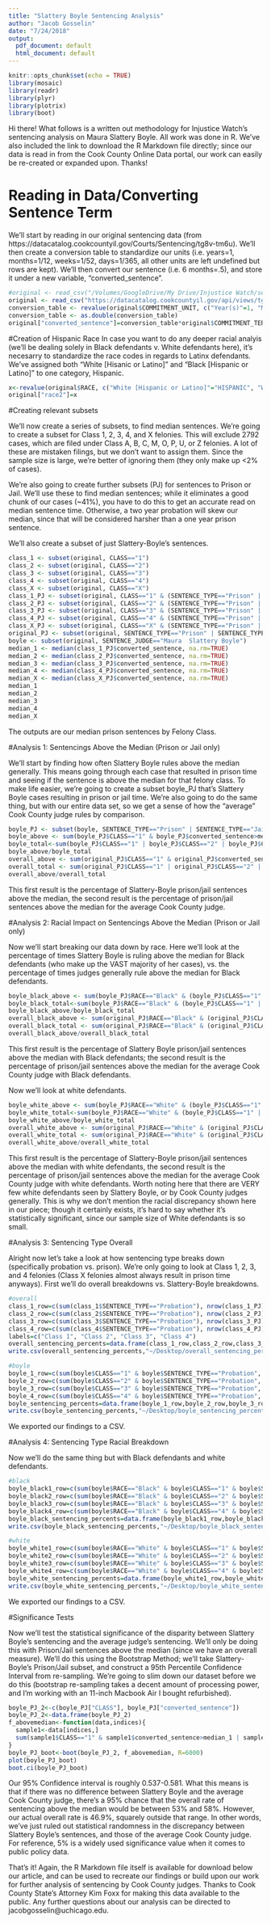 ```yaml
---
title: "Slattery Boyle Sentencing Analysis"
author: "Jacob Gosselin"
date: "7/24/2018"
output:
  pdf_document: default
  html_document: default
---
```


```r
knitr::opts_chunk$set(echo = TRUE)
library(mosaic)
library(readr)
library(plyr)
library(plotrix)
library(boot)
```
Hi there! What follows is a written out methodology for Injustice Watch's sentencing analysis on Maura Slattery Boyle. All work was done in R. We've also included the link to download the R Markdown file directly; since our data is read in from the Cook County Online Data portal, our work can easily be re-created or expanded upon. Thanks!

# Reading in Data/Converting Sentence Term

We'll start by reading in our original sentencing data (from https://datacatalog.cookcountyil.gov/Courts/Sentencing/tg8v-tm6u). We'll then create a conversion table to standardize our units (i.e. years=1, months=1/12, weeks=1/52, days=1/365, all other units are left undefined but rows are kept). We'll then convert our sentence (i.e. 6 months=.5), and store it under a new variable, "converted_sentence".
```r
#original <- read_csv("/Volumes/GoogleDrive/My Drive/Injustice Watch/sentencing/Sentencing.csv")
original <- read_csv("https://datacatalog.cookcountyil.gov/api/views/tg8v-tm6u/rows.csv?accessType=DOWNLOAD")
conversion_table <- revalue(original$COMMITMENT_UNIT, c("Year(s)"=1, "Months"=1/12, "Weeks"=1/52, "Days"=1/365, "Natural Life"=100, "Pounds"=NA, "Dollars"=NA, "Term"=NA))
conversion_table <- as.double(conversion_table)
original["converted_sentence"]=conversion_table*original$COMMITMENT_TERM
```
#Creation of Hispanic Race
In case you want to do any deeper racial analyis (we'll be dealing solely in Black defendants v. White defendants here), it's necesarry to standardize the race codes in regards to Latinx defendants. We've assigned both "White [Hisanic or Latino]" and "Black [Hispanic or Latino]" to one category, Hispanic.
```r
x<-revalue(original$RACE, c("White [Hispanic or Latino]"="HISPANIC", "White/Black [Hispanic or Latino]"="HISPANIC"))
original["race2"]=x
```
#Creating relevant subsets

We'll now create a series of subsets, to find median sentences. We're going to create a subset for Class 1, 2, 3, 4, and X felonies. This will exclude 2792 cases, which are filed under Class A, B, C, M, O, P, U, or Z felonies. A lot of these are mistaken filings, but we don't want to assign them. Since the sample size is large, we're better of ignoring them (they only make up <2% of cases). 

We're also going to create further subsets (PJ) for sentences to Prison or Jail. We'll use these to find median sentences; while it eliminates a good chunk of our cases (~41%), you have to do this to get an accurate read on median sentence time. Otherwise, a two year probation will skew our median, since that will be considered harsher than a one year prison sentence. 

We'll also create a subset of just Slattery-Boyle's sentences.
```r
class_1 <- subset(original, CLASS=="1")
class_2 <- subset(original, CLASS=="2")
class_3 <- subset(original, CLASS=="3")
class_4 <- subset(original, CLASS=="4")
class_X <- subset(original, CLASS=="X") 
class_1_PJ <- subset(original, CLASS=="1" & (SENTENCE_TYPE=="Prison" | SENTENCE_TYPE=="Jail"))
class_2_PJ <- subset(original, CLASS=="2" & (SENTENCE_TYPE=="Prison" | SENTENCE_TYPE=="Jail"))
class_3_PJ <- subset(original, CLASS=="3" & (SENTENCE_TYPE=="Prison" | SENTENCE_TYPE=="Jail"))
class_4_PJ <- subset(original, CLASS=="4" & (SENTENCE_TYPE=="Prison" | SENTENCE_TYPE=="Jail"))
class_X_PJ <- subset(original, CLASS=="X" & (SENTENCE_TYPE=="Prison" | SENTENCE_TYPE=="Jail"))
original_PJ <- subset(original, SENTENCE_TYPE=="Prison" | SENTENCE_TYPE=="Jail")
boyle <- subset(original, SENTENCE_JUDGE=="Maura  Slattery Boyle")
median_1 <- median(class_1_PJ$converted_sentence, na.rm=TRUE)
median_2 <- median(class_2_PJ$converted_sentence, na.rm=TRUE)
median_3 <- median(class_3_PJ$converted_sentence, na.rm=TRUE)
median_4 <- median(class_4_PJ$converted_sentence, na.rm=TRUE)
median_X <- median(class_X_PJ$converted_sentence, na.rm=TRUE)
median_1 
median_2 
median_3 
median_4 
median_X
```
The outputs are our median prison sentences by Felony Class.

#Analysis 1: Sentencings Above the Median (Prison or Jail only)

We'll start by finding how often Slattery Boyle rules above the median generally. This means going through each case that resulted in prison time and seeing if the sentence is above the median for that felony class. To make life easier, we're going to create a subset boyle_PJ that's Slattery Boyle cases resulting in prison or jail time. We're also going to do the same thing, but with our entire data set, so we get a sense of how the "average" Cook County judge rules by comparison.

```r
boyle_PJ <- subset(boyle, SENTENCE_TYPE=="Prison" | SENTENCE_TYPE=="Jail")
boyle_above <- sum(boyle_PJ$CLASS=="1" & boyle_PJ$converted_sentence>median_1 | boyle_PJ$CLASS=="2" & boyle_PJ$converted_sentence>median_2 | boyle_PJ$CLASS=="3" & boyle_PJ$converted_sentence>median_3 | boyle_PJ$CLASS=="4" & boyle_PJ$converted_sentence>median_4 | boyle_PJ$CLASS=="X" & boyle_PJ$converted_sentence>median_X, na.rm=TRUE)
boyle_total<-sum(boyle_PJ$CLASS=="1" | boyle_PJ$CLASS=="2" | boyle_PJ$CLASS=="3" | boyle_PJ$CLASS=="4" | boyle_PJ$CLASS=="X", na.rm=TRUE)
boyle_above/boyle_total
overall_above <- sum(original_PJ$CLASS=="1" & original_PJ$converted_sentence>median_1 | original_PJ$CLASS=="2" & original_PJ$converted_sentence>median_2 | original_PJ$CLASS=="3" & original_PJ$converted_sentence>median_3 | original_PJ$CLASS=="4" & original_PJ$converted_sentence>median_4 | original_PJ$CLASS=="X" & original_PJ$converted_sentence>median_X, na.rm=TRUE)
overall_total <- sum(original_PJ$CLASS=="1" | original_PJ$CLASS=="2" | original_PJ$CLASS=="3" | original_PJ$CLASS=="4" | original_PJ$CLASS=="X", na.rm=TRUE)
overall_above/overall_total
```
This first result is the percentage of Slattery-Boyle prison/jail sentences above the median, the second result is the percentage of prison/jail sentences above the median for the average Cook County judge.

#Analysis 2: Racial Impact on Sentencings Above the Median (Prison or Jail only)

Now we'll start breaking our data down by race. Here we'll look at the percentage of times Slattery Boyle is ruling above the median for Black defendants (who make up the VAST majority of her cases), vs. the percentage of times judges generally rule above the median for Black defendants.
```r
boyle_black_above <- sum(boyle_PJ$RACE=="Black" & (boyle_PJ$CLASS=="1" & boyle_PJ$converted_sentence>median_1 | boyle_PJ$CLASS=="2" & boyle_PJ$converted_sentence>median_2 | boyle_PJ$CLASS=="3" & boyle_PJ$converted_sentence>median_3 | boyle_PJ$CLASS=="4" & boyle_PJ$converted_sentence>median_4 | boyle_PJ$CLASS=="X" & boyle_PJ$converted_sentence>median_X), na.rm=TRUE)
boyle_black_total<-sum(boyle_PJ$RACE=="Black" & (boyle_PJ$CLASS=="1" | boyle_PJ$CLASS=="2" | boyle_PJ$CLASS=="3" | boyle_PJ$CLASS=="4" | boyle_PJ$CLASS=="X"), na.rm=TRUE)
boyle_black_above/boyle_black_total
overall_black_above <- sum(original_PJ$RACE=="Black" & (original_PJ$CLASS=="1" & original_PJ$converted_sentence>median_1 | original_PJ$CLASS=="2" & original_PJ$converted_sentence>median_2 | original_PJ$CLASS=="3" & original_PJ$converted_sentence>median_3 | original_PJ$CLASS=="4" & original_PJ$converted_sentence>median_4 | original_PJ$CLASS=="X" & original_PJ$converted_sentence>median_X), na.rm=TRUE)
overall_black_total <- sum(original_PJ$RACE=="Black" & (original_PJ$CLASS=="1" | original_PJ$CLASS=="2" | original_PJ$CLASS=="3" | original_PJ$CLASS=="4" | original_PJ$CLASS=="X"), na.rm=TRUE)
overall_black_above/overall_black_total
```
This first result is the percentage of Slattery Boyle prison/jail sentences above the median with Black defendants; the second result is the percentage of prison/jail sentences above the median for the average Cook County judge with Black defendants.

Now we'll look at white defendants.
```r
boyle_white_above <- sum(boyle_PJ$RACE=="White" & (boyle_PJ$CLASS=="1" & boyle_PJ$converted_sentence>median_1 | boyle_PJ$CLASS=="2" & boyle_PJ$converted_sentence>median_2 | boyle_PJ$CLASS=="3" & boyle_PJ$converted_sentence>median_3 | boyle_PJ$CLASS=="4" & boyle_PJ$converted_sentence>median_4 | boyle_PJ$CLASS=="X" & boyle_PJ$converted_sentence>median_X), na.rm=TRUE)
boyle_white_total<-sum(boyle_PJ$RACE=="White" & (boyle_PJ$CLASS=="1" | boyle_PJ$CLASS=="2" | boyle_PJ$CLASS=="3" | boyle_PJ$CLASS=="4" | boyle_PJ$CLASS=="X"), na.rm=TRUE)
boyle_white_above/boyle_white_total
overall_white_above <- sum(original_PJ$RACE=="White" & (original_PJ$CLASS=="1" & original_PJ$converted_sentence>median_1 | original_PJ$CLASS=="2" & original_PJ$converted_sentence>median_2 | original_PJ$CLASS=="3" & original_PJ$converted_sentence>median_3 | original_PJ$CLASS=="4" & original_PJ$converted_sentence>median_4 | original_PJ$CLASS=="X" & original_PJ$converted_sentence>median_X), na.rm=TRUE)
overall_white_total <- sum(original_PJ$RACE=="White" & (original_PJ$CLASS=="1" | original_PJ$CLASS=="2" | original_PJ$CLASS=="3" | original_PJ$CLASS=="4" | original_PJ$CLASS=="X"), na.rm=TRUE)
overall_white_above/overall_white_total
```
This first result is the percentage of Slattery-Boyle prison/jail sentences above the median with white defendants, the second result is the percentage of prison/jail sentences above the median for the average Cook County judge with white defendants. Worth noting here that there are VERY few white defendants seen by Slattery Boyle, or by Cook County judges generally. This is why we don't mention the racial discrepancy shown here in our piece; though it certainly exists, it's hard to say whether it's statistically significant, since our sample size of White defendants is so small.

#Analysis 3: Sentencing Type Overall

Alright now let's take a look at how sentencing type breaks down (specifically probation vs. prison). We're only going to look at Class 1, 2, 3, and 4 felonies (Class X felonies almost always result in prison time anyways). First we'll do overall breakdowns vs. Slattery-Boyle breakdowns. 
```r
#overall
class_1_row=c(sum(class_1$SENTENCE_TYPE=="Probation"), nrow(class_1_PJ), nrow(class_1))
class_2_row=c(sum(class_2$SENTENCE_TYPE=="Probation"), nrow(class_2_PJ), nrow(class_2))
class_3_row=c(sum(class_3$SENTENCE_TYPE=="Probation"), nrow(class_3_PJ), nrow(class_3))
class_4_row=c(sum(class_4$SENTENCE_TYPE=="Probation"), nrow(class_4_PJ), nrow(class_4))
labels=c("Class 1", "Class 2", "Class 3", "Class 4")
overall_sentencing_percents=data.frame(class_1_row,class_2_row,class_3_row, class_4_row)
write.csv(overall_sentencing_percents,"~/Desktop/overall_sentencing_percents.csv")

#boyle
boyle_1_row=c(sum(boyle$CLASS=="1" & boyle$SENTENCE_TYPE=="Probation", na.rm=TRUE),sum(boyle_PJ$CLASS=="1", na.rm=TRUE), sum(boyle$CLASS=="1", na.rm=TRUE))
boyle_2_row=c(sum(boyle$CLASS=="2" & boyle$SENTENCE_TYPE=="Probation", na.rm=TRUE),sum(boyle_PJ$CLASS=="2", na.rm=TRUE), sum(boyle$CLASS=="2", na.rm=TRUE))
boyle_3_row=c(sum(boyle$CLASS=="3" & boyle$SENTENCE_TYPE=="Probation", na.rm=TRUE),sum(boyle_PJ$CLASS=="3", na.rm=TRUE), sum(boyle$CLASS=="3", na.rm=TRUE))
boyle_4_row=c(sum(boyle$CLASS=="4" & boyle$SENTENCE_TYPE=="Probation", na.rm=TRUE),sum(boyle_PJ$CLASS=="4", na.rm=TRUE), sum(boyle$CLASS=="4", na.rm=TRUE))
boyle_sentencing_percents=data.frame(boyle_1_row,boyle_2_row,boyle_3_row, boyle_4_row)
write.csv(boyle_sentencing_percents,"~/Desktop/boyle_sentencing_percents.csv")
```
We exported our findings to a CSV.

#Analysis 4: Sentencing Type Racial Breakdown

Now we'll do the same thing but with Black defendants and white defendants.
```r
#black
boyle_black1_row=c(sum(boyle$RACE=="Black" & boyle$CLASS=="1" & boyle$SENTENCE_TYPE=="Probation", na.rm=TRUE),sum(boyle_PJ$RACE=="Black" & boyle_PJ$CLASS=="1", na.rm=TRUE), sum(boyle$RACE=="Black" & boyle$CLASS=="1", na.rm=TRUE))
boyle_black2_row=c(sum(boyle$RACE=="Black" & boyle$CLASS=="2" & boyle$SENTENCE_TYPE=="Probation", na.rm=TRUE),sum(boyle_PJ$RACE=="Black" & boyle_PJ$CLASS=="2", na.rm=TRUE), sum(boyle$RACE=="Black" & boyle$CLASS=="2", na.rm=TRUE))
boyle_black3_row=c(sum(boyle$RACE=="Black" & boyle$CLASS=="3" & boyle$SENTENCE_TYPE=="Probation", na.rm=TRUE),sum(boyle_PJ$RACE=="Black" & boyle_PJ$CLASS=="3", na.rm=TRUE), sum(boyle$RACE=="Black" & boyle$CLASS=="3", na.rm=TRUE))
boyle_black4_row=c(sum(boyle$RACE=="Black" & boyle$CLASS=="4" & boyle$SENTENCE_TYPE=="Probation", na.rm=TRUE),sum(boyle_PJ$RACE=="Black" & boyle_PJ$CLASS=="4", na.rm=TRUE), sum(boyle$RACE=="Black" & boyle$CLASS=="4", na.rm=TRUE))
boyle_black_sentencing_percents=data.frame(boyle_black1_row,boyle_black2_row,boyle_black3_row, boyle_black4_row)
write.csv(boyle_black_sentencing_percents,"~/Desktop/boyle_black_sentencing_percents.csv")

#white
boyle_white1_row=c(sum(boyle$RACE=="White" & boyle$CLASS=="1" & boyle$SENTENCE_TYPE=="Probation", na.rm=TRUE),sum(boyle_PJ$RACE=="White" & boyle_PJ$CLASS=="1", na.rm=TRUE), sum(boyle$RACE=="White" & boyle$CLASS=="1", na.rm=TRUE))
boyle_white2_row=c(sum(boyle$RACE=="White" & boyle$CLASS=="2" & boyle$SENTENCE_TYPE=="Probation", na.rm=TRUE),sum(boyle_PJ$RACE=="White" & boyle_PJ$CLASS=="2", na.rm=TRUE), sum(boyle$RACE=="White" & boyle$CLASS=="2", na.rm=TRUE))
boyle_white3_row=c(sum(boyle$RACE=="White" & boyle$CLASS=="3" & boyle$SENTENCE_TYPE=="Probation", na.rm=TRUE),sum(boyle_PJ$RACE=="White" & boyle_PJ$CLASS=="3", na.rm=TRUE), sum(boyle$RACE=="White" & boyle$CLASS=="3", na.rm=TRUE))
boyle_white4_row=c(sum(boyle$RACE=="White" & boyle$CLASS=="4" & boyle$SENTENCE_TYPE=="Probation", na.rm=TRUE),sum(boyle_PJ$RACE=="White" & boyle_PJ$CLASS=="4", na.rm=TRUE), sum(boyle$RACE=="White" & boyle$CLASS=="4", na.rm=TRUE))
boyle_white_sentencing_percents=data.frame(boyle_white1_row,boyle_white2_row,boyle_white3_row, boyle_white4_row)
write.csv(boyle_white_sentencing_percents,"~/Desktop/boyle_white_sentencing_percents.csv")
```
We exported our findings to a CSV.

#Significance Tests

Now we'll test the statistical significance of the disparity between Slattery Boyle's sentencing and the average judge's sentencing. We'll only be doing this with Prison/Jail sentences above the median (since we have an overall measure). We'll do this using the Bootstrap Method; we'll take Slattery-Boyle's Prison/Jail subset, and construct a 95th Percentile Confidence Interval from re-sampling. We're going to slim down our dataset before we do this (bootstrap re-sampling takes a decent amount of processing power, and I'm working with an 11-inch Macbook Air I bought refurbished). 
```r
boyle_PJ_2<-c(boyle_PJ["CLASS"], boyle_PJ["converted_sentence"])
boyle_PJ_2<-data.frame(boyle_PJ_2)
f_abovemedian<-function(data,indices){
  sample1<-data[indices,]
  sum(sample1$CLASS=="1" & sample1$converted_sentence>median_1 | sample1$CLASS=="2" & sample1$converted_sentence>median_2 | sample1$CLASS=="3" & sample1$converted_sentence>median_3 | sample1$CLASS=="4" & sample1$converted_sentence>median_4 | sample1$CLASS=="X" & sample1$converted_sentence>median_X, na.rm=TRUE) / sum(sample1$CLASS=="1" | sample1$CLASS=="2" | sample1$CLASS=="3" | sample1$CLASS=="4" | sample1$CLASS=="X", na.rm=TRUE)
}
boyle_PJ_boot<-boot(boyle_PJ_2, f_abovemedian, R=6000)
plot(boyle_PJ_boot)
boot.ci(boyle_PJ_boot)
```
Our 95% Confidence interval is roughly 0.537-0.581. What this means is that if there was no difference between Slattery Boyle and the average Cook County judge, there's a 95% chance that the overall rate of sentencing above the median would be between 53% and 58%. However, our actual overall rate is 46.9%, squarely outside that range. In other words, we've just ruled out statistical randomness in the discrepancy between Slattery Boyle's sentences, and those of the average Cook County judge. For reference, 5% is a widely used significance value when it comes to public policy data. 

That's it! Again, the R Markdown file itself is available for download below our article, and can be used to recreate our findings or build upon our work for further analysis of sentencing by Cook County judges. Thanks to Cook County State's Attorney Kim Foxx for making this data available to the public. Any further questions about our analysis can be directed to jacobgosselin@uchicago.edu. 
